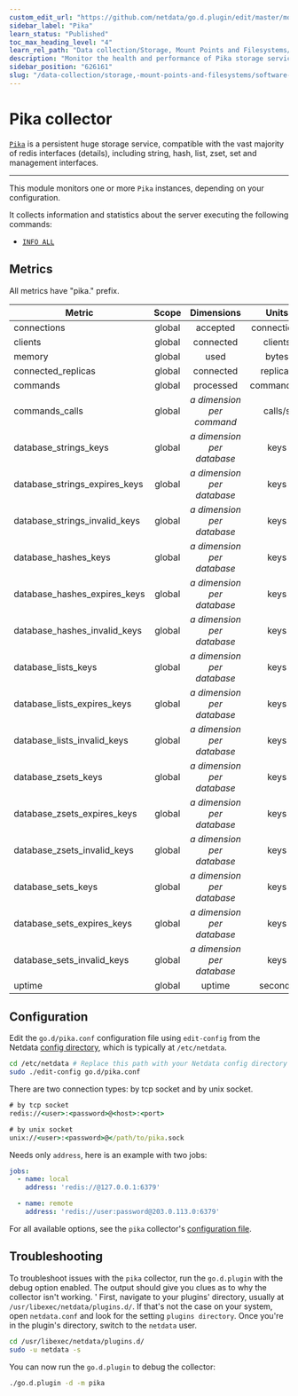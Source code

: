 ```yaml
---
custom_edit_url: "https://github.com/netdata/go.d.plugin/edit/master/modules/pika/README.md"
sidebar_label: "Pika"
learn_status: "Published"
toc_max_heading_level: "4"
learn_rel_path: "Data collection/Storage, Mount Points and Filesystems/Software Storage"
description: "Monitor the health and performance of Pika storage services with zero configuration, per-second metric granularity, and interactive visualizations."
sidebar_position: "626161"
slug: "/data-collection/storage,-mount-points-and-filesystems/software-storage/pika"
---
```



# Pika collector

[`Pika`](https://github.com/Qihoo360/pika#introduction%E4%B8%AD%E6%96%87) is a persistent huge storage service,
compatible with the vast majority of redis interfaces (details), including string, hash, list, zset, set and management
interfaces.

---

This module monitors one or more `Pika` instances, depending on your configuration.

It collects information and statistics about the server executing the following commands:

- [`INFO ALL`](https://github.com/Qihoo360/pika/wiki/pika-info%E4%BF%A1%E6%81%AF%E8%AF%B4%E6%98%8E)

## Metrics

All metrics have "pika." prefix.

| Metric                        | Scope  |           Dimensions            |    Units    |
|-------------------------------|:------:|:-------------------------------:|:-----------:|
| connections                   | global |            accepted             | connections |
| clients                       | global |            connected            |   clients   |
| memory                        | global |              used               |    bytes    |
| connected_replicas            | global |            connected            |  replicas   |
| commands                      | global |            processed            | commands/s  |
| commands_calls                | global | <i>a dimension per command</i>  |   calls/s   |
| database_strings_keys         | global | <i>a dimension per database</i> |    keys     |
| database_strings_expires_keys | global | <i>a dimension per database</i> |    keys     |
| database_strings_invalid_keys | global | <i>a dimension per database</i> |    keys     |
| database_hashes_keys          | global | <i>a dimension per database</i> |    keys     |
| database_hashes_expires_keys  | global | <i>a dimension per database</i> |    keys     |
| database_hashes_invalid_keys  | global | <i>a dimension per database</i> |    keys     |
| database_lists_keys           | global | <i>a dimension per database</i> |    keys     |
| database_lists_expires_keys   | global | <i>a dimension per database</i> |    keys     |
| database_lists_invalid_keys   | global | <i>a dimension per database</i> |    keys     |
| database_zsets_keys           | global | <i>a dimension per database</i> |    keys     |
| database_zsets_expires_keys   | global | <i>a dimension per database</i> |    keys     |
| database_zsets_invalid_keys   | global | <i>a dimension per database</i> |    keys     |
| database_sets_keys            | global | <i>a dimension per database</i> |    keys     |
| database_sets_expires_keys    | global | <i>a dimension per database</i> |    keys     |
| database_sets_invalid_keys    | global | <i>a dimension per database</i> |    keys     |
| uptime                        | global |             uptime              |   seconds   |

## Configuration

Edit the `go.d/pika.conf` configuration file using `edit-config` from the
Netdata [config directory](/docs/typical-netdata-agent-configurations/configuration), which is typically at `/etc/netdata`.

```bash
cd /etc/netdata # Replace this path with your Netdata config directory
sudo ./edit-config go.d/pika.conf
```

There are two connection types: by tcp socket and by unix socket.

```cmd
# by tcp socket
redis://<user>:<password>@<host>:<port>

# by unix socket
unix://<user>:<password>@</path/to/pika.sock
```

Needs only `address`, here is an example with two jobs:

```yaml
jobs:
  - name: local
    address: 'redis://@127.0.0.1:6379'

  - name: remote
    address: 'redis://user:password@203.0.113.0:6379'
```

For all available options, see the `pika`
collector's [configuration file](https://github.com/netdata/go.d.plugin/blob/master/config/go.d/pika.conf).

## Troubleshooting

To troubleshoot issues with the `pika` collector, run the `go.d.plugin` with the debug option enabled. The output should
give you clues as to why the collector isn't working.
'
First, navigate to your plugins' directory, usually at `/usr/libexec/netdata/plugins.d/`. If that's not the case on your
system, open `netdata.conf` and look for the setting `plugins directory`. Once you're in the plugin's directory, switch
to the `netdata` user.

```bash
cd /usr/libexec/netdata/plugins.d/
sudo -u netdata -s
```

You can now run the `go.d.plugin` to debug the collector:

```bash
./go.d.plugin -d -m pika
```
